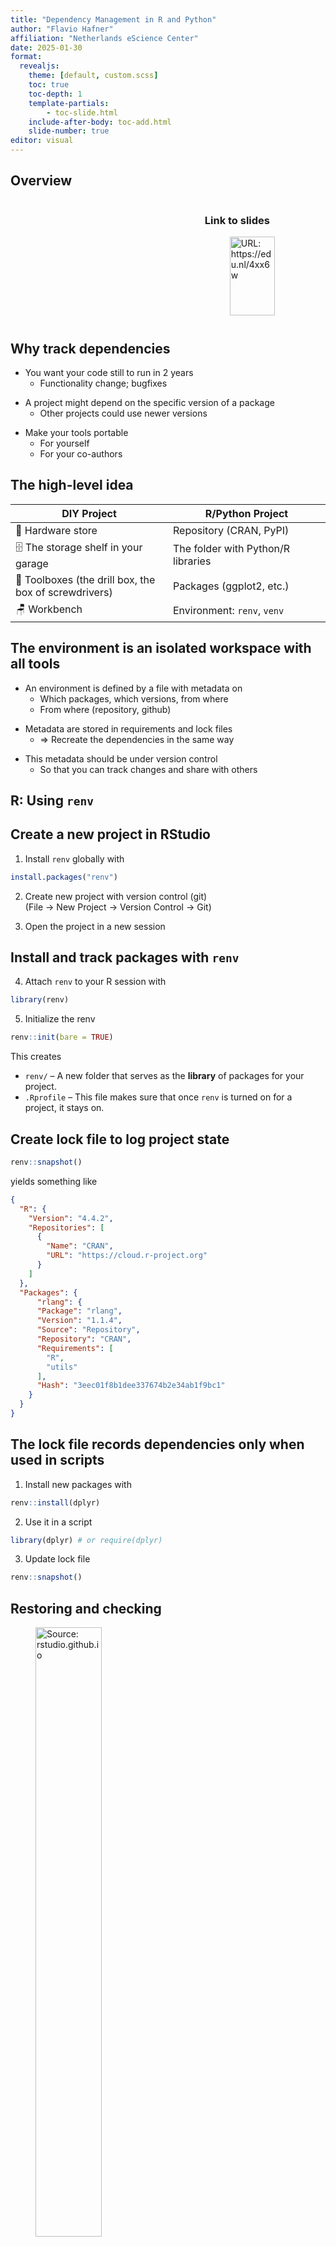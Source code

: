 ```yaml
---
title: "Dependency Management in R and Python"
author: "Flavio Hafner"
affiliation: "Netherlands eScience Center"
date: 2025-01-30
format: 
  revealjs:
    theme: [default, custom.scss]
    toc: true
    toc-depth: 1
    template-partials:
        - toc-slide.html
    include-after-body: toc-add.html
    slide-number: true
editor: visual
---
```


## Overview

::::: columns
::: {.column width="60%"}
```{=html}
<div id='toc'></div>
```
:::

::: {.column width="40%"}
### Link to slides

![URL: https://edu.nl/4xx6w](qrcode.svg){width="80%" }
:::
:::::

## Why track dependencies

::: fragment
-   You want your code [still to run in 2 years]{.blue}
    - Functionality change; bugfixes
::: 

:::fragment
-   A project might depend on the [specific version]{.blue} of a package
    - Other projects could use newer versions
:::

::: fragment
-   Make your tools [portable]{.blue}
    -   For yourself
    -   For your co-authors
:::


## The [high-level]{.blue} idea

| DIY Project | R/Python Project |
|------------------------------------|------------------------------------|
| 🏪 Hardware store | Repository (CRAN, PyPI) |
| 🗄 The storage shelf in your garage | The folder with Python/R libraries |
| 🧰 Toolboxes (the drill box, the box of screwdrivers) | Packages (ggplot2, etc.) |
| 🪑 Workbench | Environment: `renv`, `venv` |

## The environment is an [isolated workspace with all tools]{.blue}

::: fragment
-   An environment is defined by a file with [metadata]{.blue} on
    -   Which packages, which versions, from where
    -   From where (repository, github)
:::

::: fragment
-   Metadata are stored in [requirements and lock files]{.blue}
    -   $\Rightarrow$ Recreate the dependencies in the same way
:::

::: fragment
-   This metadata should be under [version control]{.blue}
    -   So that you can track changes and share with others
:::


::: {.section .transition-slide}
# R: Using `renv`
:::

## Create a new project in RStudio

::: fragment
1.  Install `renv` globally with

``` r
install.packages("renv")
```
:::

::: fragment
2.  Create new project with version control (git)\
    (File -\> New Project -\> Version Control -\> Git)
:::

::: fragment
3.  Open the project in a new session
:::

## Install and track packages with `renv`

::: fragment
4.  Attach `renv` to your R session with

``` r
library(renv)
```
:::

::: fragment
5.  Initialize the renv

``` r
renv::init(bare = TRUE)
```
:::

:::: fragment
::: incremental
This creates

-   `renv/` -- A new folder that serves as the [**library**]{.blue} of packages for your project.
-   `.Rprofile` -- This file makes sure that once `renv` is turned on for a project, it stays on.
:::
::::

## Create lock file to log project state

``` r
renv::snapshot()
```

yields something like

::: fragment
``` json
{
  "R": {
    "Version": "4.4.2",
    "Repositories": [
      {
        "Name": "CRAN",
        "URL": "https://cloud.r-project.org"
      }
    ]
  },
  "Packages": {
      "rlang": {
      "Package": "rlang",
      "Version": "1.1.4",
      "Source": "Repository",
      "Repository": "CRAN",
      "Requirements": [
        "R",
        "utils"
      ],
      "Hash": "3eec01f8b1dee337674b2e34ab1f9bc1"
    }
  }
}
```
:::

## The lock file records dependencies [only when used in scripts]{.blue}

::: fragment
1.  Install new packages with

``` r
renv::install(dplyr)
```
:::

::: fragment
2.  Use it in a script

``` r
library(dplyr) # or require(dplyr)
```
:::

::: fragment
3.  Update lock file

``` r
renv::snapshot()
```
:::

## Restoring and checking

![Source: rstudio.github.io](renv.png){width="50%"}

::: {.section .transition-slide}
# Python: Using `venv` and `pip`

![Python Environment Hell from XKCD (Creative Commons Attribution-NonCommercial 2.5 License)](python-environment-hell.png){width="50%"}


:::

## Overview

-   PyPI is the [Python Package Index]{.blue}, the analogue to R's CRAN
    -   But CRAN reviews submissions while PyPI does not
-   `pip` is the Python [package manager]{.blue} and interacts with PyPI
    -   Other tools do the same job
-   `pip` + `venv` are available by default for Python 3.3+

## Getting started

```{=html}
<br/><br/> 
```

::: fragment
Use the command line: a terminal or from an IDE (VS Code)
:::

```{=html}
<br/><br/> 
```

::: fragment
Make sure you can invoke Python

``` bash
$ python3 --version # on Mac/Linux
$ python --version # on Windows — Windows installation comes with a python.exe file rather than a python3.exe file 
```
:::

## Creating the virtual environment

::: fragment
Run

``` bash
$ python3 -m venv venv
```
:::

:::: fragment
::: incremental
What does this do?

-   Creates a folder `venv` to which packages are installed
-   (The `-m` flag calls the `main` part of the `venv` module)
:::
::::

:::: fragment
Activate the virtual environment

::: panel-tabset
## Windows

``` powershell
$ source venv/Scripts/activate
(venv) $
```

## Mac/Linux

``` bash
$ source venv/bin/activate
(venv) $
```
:::
::::

## Install packages with pip

::: fragment
Run

``` bash
(venv) $ python3 -m pip install numpy
(venv) $ python3 -m pip install matplotlib
```

```{=html}
<br/><br/> 
```
:::

::: fragment
To display information about some installed packages

``` bash
(venv) $ python3 -m pip show numpy
```
:::

::: fragment
To display information about all installed packages

``` bash
(venv) $ python3 -m pip list
```
:::

## Creating `requirements.txt` files

::: fragment

``` bash
(venv) $ python3 -m pip freeze > requirements.txt
```
:::

::: fragment
We can [inspect]{.blue} the file

``` bash
(venv) $ cat requirements.txt
```

``` output
contourpy==1.2.0
cycler==0.12.1
fonttools==4.45.0
kiwisolver==1.4.5
matplotlib==3.8.2
numpy==1.26.2
packaging==23.2
Pillow==10.1.0
pyparsing==3.1.1
python-dateutil==2.8.2
six==1.16.0
```
:::

::: fragment
[Restore]{.blue} an environment from `requirements.txt`

``` bash
(venv) $ python3 -m pip install -r requirements.txt
```
:::

## PyPI vs conda

:::fragment
| PyPI | conda |
|------------------------------------|------------------------------------|
| [Easy to use & create packages]{.green} | [Not only Python, can use external libraries]{.green} |
| [Does not track Python version]{.red} | [Tracks Python version]{.green} |
| [Complicated with external libraries]{.red} | [Heavy -- use miniconda/mamba; packaging is harder]{.red} |
:::

:::fragment
... And try to [keep them apart]{.blue} whenever possible
:::

::: {.section .transition-slide}
# Conclusion
:::

## Good practices

:::fragment
-   Have the environment [inside your project directory]{.blue}
:::

:::fragment
-   When adding new dependencies, [do not pin versions]{.green}:

``` bash
# prefer
(venv) $ python3 -m pip install numpy
# over
(venv) $ python3 -m pip install numpy==1.26.2
```
:::

:::fragment
-   But [keep track of exact versions]{.red} in lock file and commit often
    -   Share with your co-authors
:::

## Other considerations

:::fragment
-   Adding dependencies is always a [make-or-buy]{.blue} decision
    -   Don't reinvent the wheel?
:::

:::fragment
-   [Before adding dependencies]{.blue}, 
    -   Make sure it [works as intended]{.blue}
    -   Check if they are [maintained]{.blue} and the size of the user base
:::

:::fragment
-   Be aware of [security risks]{.blue}
    - [PyTorch vulnerability](https://johnstawinski.com/2024/01/11/playing-with-fire-how-we-executed-a-critical-supply-chain-attack-on-pytorch/)
    - [ML models may execute arbitrary code](https://jfrog.com/blog/data-scientists-targeted-by-malicious-hugging-face-ml-models-with-silent-backdoor/)
:::

## References & further reading

For R:

-   TSB Research Support Team: [Intermediate R](https://gitlab.uvt.nl/tsb-rst/intermediate-level-r-course-for-social-sciences)
-   RStudio: [Introduction to renv](https://rstudio.github.io/renv/articles/renv.html)

For Python:

-   Code Refinery: [Reproducible environments and dependencies](https://coderefinery.github.io/python-progression/dependencies/)
-   Intermediate Research Software Development with Python: [Virtual environments](https://carpentries-incubator.github.io/python-intermediate-development/12-virtual-environments.html)

## Hands-on: ideas


-   Start using an environment for an existing project
-   Play around in a dummy project
    -   If you're using `pip` or `conda`, try the other, or try `uv`
